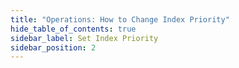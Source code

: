 ```yaml
---
title: "Operations: How to Change Index Priority"
hide_table_of_contents: true
sidebar_label: Set Index Priority
sidebar_position: 2
---
```





<LanguageSwitcher supportedLanguages={supportedLanguages} />

<LanguageContent language="csharp">
   <SetIndexPriorityCsharp />
</LanguageContent>

<LanguageContent language="java">
   <SetIndexPriorityJava />
</LanguageContent>


<!---
### Indexes
- [What are Indexes](../../../../indexes/what-are-indexes)
- [Creating and Deploying Indexes](../../../../indexes/creating-and-deploying)

### Server
- [Index Administration](../../../../server/administration/index-administration)

### Operations
- [How to Change Index Lock Mode](../../../../client-api/operations/maintenance/indexes/set-index-lock)


-->